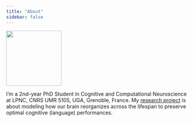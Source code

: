 ```yaml
---
title: "About"
sidebar: false
---
```


::: {.profile-header layout="[21,79]"}
![](images/profile_pic.jpg){.profile-pic width="150"}

I'm a 2nd-year PhD Student in Cognitive and Computational Neuroscience at LPNC, CNRS UMR 5105, UGA, Grenoble, France. My [research project](https://lpnc.univ-grenoble-alpes.fr/recherche/production-scientifique/projets-en-cours/lumintermod) is about modeling how our brain reorganizes across the lifespan to preserve optimal cognitive (language) performances.
:::
